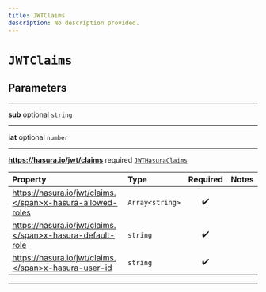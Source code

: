 ```yaml
---
title: JWTClaims
description: No description provided.
---
```


# `JWTClaims`

## Parameters

---

**sub** <span className="optional-status">optional</span> `string`

---

**iat** <span className="optional-status">optional</span> `number`

---

**https://hasura.io/jwt/claims** <span className="optional-status">required</span> [`JWTHasuraClaims`](../types/jwt-hasura-claims)

| Property                                                                                | Type            | Required | Notes |
| :-------------------------------------------------------------------------------------- | :-------------- | :------: | :---- |
| <span className="light-grey">https://hasura.io/jwt/claims.</span>x-hasura-allowed-roles | `Array<string>` |    ✔️    |       |
| <span className="light-grey">https://hasura.io/jwt/claims.</span>x-hasura-default-role  | `string`        |    ✔️    |       |
| <span className="light-grey">https://hasura.io/jwt/claims.</span>x-hasura-user-id       | `string`        |    ✔️    |       |

---

